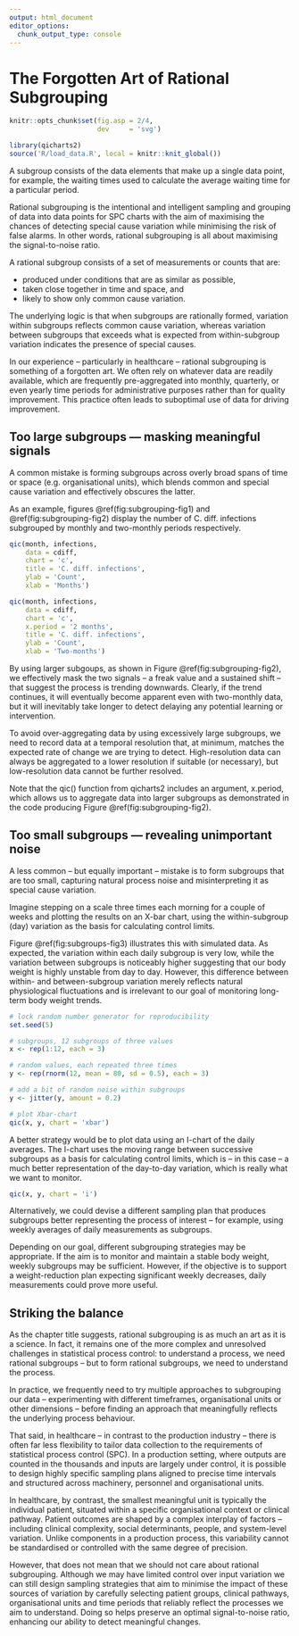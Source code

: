 ```yaml
---
output: html_document
editor_options: 
  chunk_output_type: console
---
```

# The Forgotten Art of Rational Subgrouping {#subgrouping}

```r
knitr::opts_chunk$set(fig.asp = 2/4,
                      dev     = 'svg')

library(qicharts2)
source('R/load_data.R', local = knitr::knit_global())
```

A subgroup consists of the data elements that make up a single data point, for example, the waiting times used to calculate the average waiting time for a particular period.

Rational subgrouping is the intentional and intelligent sampling and grouping of data into data points for SPC charts with the aim of maximising the chances of detecting special cause variation while minimising the risk of false alarms. In other words, rational subgrouping is all about maximising the signal-to-noise ratio.

A rational subgroup consists of a set of measurements or counts that are:

* produced under conditions that are as similar as possible,
* taken close together in time and space, and
* likely to show only common cause variation.

The underlying logic is that when subgroups are rationally formed, variation within subgroups reflects common cause variation, whereas variation between subgroups that exceeds what is expected from within-subgroup variation indicates the presence of special causes.

In our experience -- particularly in healthcare -- rational subgrouping is something of a forgotten art. We often rely on whatever data are readily available, which are frequently pre-aggregated into monthly, quarterly, or even yearly time periods for administrative purposes rather than for quality improvement. This practice often leads to suboptimal use of data for driving improvement.

## Too large subgroups — masking meaningful signals

A common mistake is forming subgroups across overly broad spans of time or space (e.g. organisational units), which blends common and special cause variation and effectively obscures the latter.

As an example, figures \@ref(fig:subgrouping-fig1) and \@ref(fig:subgrouping-fig2) display the number of C. diff. infections subgrouped by monthly and two-monthly periods respectively.

```r
qic(month, infections, 
    data = cdiff, 
    chart = 'c',
    title = 'C. diff. infections',
    ylab = 'Count',
    xlab = 'Months')
```

```r
qic(month, infections, 
    data = cdiff, 
    chart = 'c',
    x.period = '2 months',
    title = 'C. diff. infections',
    ylab = 'Count',
    xlab = 'Two-months')

```

By using larger subgoups, as shown in Figure \@ref(fig:subgrouping-fig2), we effectively mask the two signals -- a freak value and a sustained shift -- that suggest the process is trending downwards. Clearly, if the trend continues, it will eventually become apparent even with two-monthly data, but it will inevitably take longer to detect delaying any potential learning or intervention.

To avoid over-aggregating data by using excessively large subgroups, we need to record data at a temporal resolution that, at minimum, matches the expected rate of change we are trying to detect. High-resolution data can always be aggregated to a lower resolution if suitable (or necessary), but low-resolution data cannot be further resolved.

Note that the qic() function from qicharts2 includes an argument, x.period, which allows us to aggregate data into larger subgroups as demonstrated in the code producing Figure \@ref(fig:subgrouping-fig2).

## Too small subgroups — revealing unimportant noise

A less common -- but equally important -- mistake is to form subgroups that are too small, capturing natural process noise and misinterpreting it as special cause variation.

Imagine stepping on a scale three times each morning for a couple of weeks and plotting the results on an X-bar chart, using the within-subgroup (day) variation as the basis for calculating control limits.

Figure \@ref(fig:subgroups-fig3) illustrates this with simulated data. As expected, the variation within each daily subgroup is very low, while the variation between subgroups is noticeably higher suggesting that our body weight is highly unstable from day to day. However, this difference between within- and between-subgroup variation merely reflects natural physiological fluctuations and is irrelevant to our goal of monitoring long-term body weight trends.

```r
# lock random number generator for reproducibility
set.seed(5)

# subgroups, 12 subgroups of three values
x <- rep(1:12, each = 3)

# random values, each repeated three times
y <- rep(rnorm(12, mean = 80, sd = 0.5), each = 3)

# add a bit of random noise within subgroups
y <- jitter(y, amount = 0.2)

# plot Xbar-chart
qic(x, y, chart = 'xbar')
```

A better strategy would be to plot data using an I-chart of the daily averages. The I-chart uses the moving range between successive subgroups as a basis for calculating control limits, which is -- in this case -- a much better representation of the day-to-day variation, which is really what we want to monitor.

```r
qic(x, y, chart = 'i')
```

Alternatively, we could devise a different sampling plan that produces subgroups better representing the process of interest -- for example, using weekly averages of daily measurements as subgroups.

Depending on our goal, different subgrouping strategies may be appropriate. If the aim is to monitor and maintain a stable body weight, weekly subgroups may be sufficient. However, if the objective is to support a weight-reduction plan expecting significant weekly decreases, daily measurements could prove more useful.

## Striking the balance

As the chapter title suggests, rational subgrouping is as much an art as it is a science. In fact, it remains one of the more complex and unresolved challenges in statistical process control: to understand a process, we need rational subgroups -- but to form rational subgroups, we need to understand the process.

In practice, we frequently need to try multiple approaches to subgrouping our data -- experimenting with different timeframes, organisational units or other dimensions -- before finding an approach that meaningfully reflects the underlying process behaviour.

That said, in healthcare -- in contrast to the production industry -- there is often far less flexibility to tailor data collection to the requirements of statistical process control (SPC). In a production setting, where outputs are counted in the thousands and inputs are largely under control, it is possible to design highly specific sampling plans aligned to precise time intervals and structured across machinery, personnel and organisational units.

In healthcare, by contrast, the smallest meaningful unit is typically the individual patient, situated within a specific organisational context or clinical pathway. Patient outcomes are shaped by a complex interplay of factors -- including clinical complexity, social determinants, people, and system-level variation. Unlike components in a production process, this variability cannot be standardised or controlled with the same degree of precision.

However, that does not mean that we should not care about rational subgrouping. Although we may have limited control over input variation we can still design sampling strategies that aim to minimise the impact of these sources of variation by carefully selecting patient groups, clinical pathways, organisational units and time periods that reliably reflect the processes we aim to understand. Doing so helps preserve an optimal signal-to-noise ratio, enhancing our ability to detect meaningful changes.

